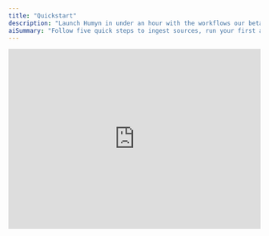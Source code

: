 ```yaml
---
title: "Quickstart"
description: "Launch Humyn in under an hour with the workflows our beta teams follow"
aiSummary: "Follow five quick steps to ingest sources, run your first analysis, and jump into Explore or Chat with Hue."
---
```


<iframe
  width="100%"
  height="360"
  src="https://www.youtube.com/embed/dC7AQQMEh0k?si=-mUzKJ5_ByZYwPnm"
  title="Humyn demo"
  frameBorder="0"
  allow="accelerometer; autoplay; clipboard-write; encrypted-media; gyroscope; picture-in-picture; web-share"
  referrerPolicy="strict-origin-when-cross-origin"
  allowFullScreen
  style={{ marginBottom: "2rem", borderRadius: "1rem", boxShadow: "0 24px 70px rgba(15, 23, 42, 0.18)" }}
/>

<Callout>
Run through these five moves to go from sign-up to actionable insight in a single session.
</Callout>

## Launch in five moves

<Columns cols={2}>
  <Card title="1. Sign in or create your account" icon="key">
    Accept the invite or create a workspace and enable 2FA.
  </Card>
  <Card title="2. Create a new project" icon="folder-plus">
    Click `New project`, select an icon, set a clear name, and add a short description so everyone knows the lens you’re watching.
  </Card>
  <Card title="3. Open Add Comments" icon="comment-plus">
    Jump into the <a href="../core-features/add-comments">Add Comments</a> tab to define the research topic and the POV you want Humyn to monitor.
  </Card>
  <Card title="4. Add keywords & Reddit sources" icon="list-check">
    Enter the keywords, phrases, and Reddit URLs that capture your audience so Humyn ingests the right threads. Runs typically process within a few minutes depending on volume.
  </Card>
  <Card title="5. Explore or Chat for insight" icon="sparkles">
    Head to `Explore` for community-wide patterns or `Chat` to ask follow-up questions and unlock takeaways fast.
  </Card>
</Columns>

## Starter Prompts

<Callout>
Use these to prove immediate value—duplicate and tweak the language to match your product pillar, then explore more in the <a href="../core-features/chat-with-hue">Chat with Hue</a> prompt library.
</Callout>

| Prompt | Outcome | Suggested Owner |
| --- | --- | --- |
| “Summarize adoption blockers for AI research tools” | Direction for activation sprints. | Product/Design |
| “Collect praise quotes about research workflows” | Messaging for landing pages and sales decks. | Marketing |
| “Identify objections from enterprise buyers” | Enablement insight for sales calls. | GTM |

---
